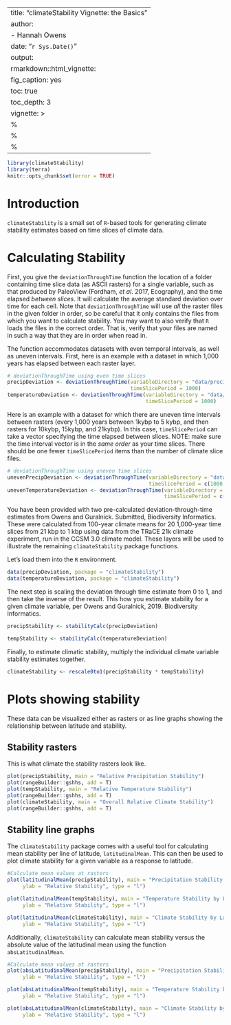 
---
title: "climateStability Vignette: the Basics"
author:
- Hannah Owens
date: "`r Sys.Date()`"
output:
  rmarkdown::html_vignette:
    fig_caption: yes
    toc: true
    toc_depth: 3
vignette: >
  %\VignetteIndexEntry{How to use climateStability}
  %\VignetteEngine{knitr::rmarkdown}
  %\VignetteEncoding{UTF-8}
---

```r
library(climateStability)
library(terra)
knitr::opts_chunk$set(error = TRUE)
```

# Introduction 

`climateStability` is a small set of `R`-based tools for generating climate stability estimates based on time slices of climate data.

# Calculating Stability
First, you give the `deviationThroughTime` function the location of a folder containing time slice data (as ASCII rasters) for a single variable, such as that produced by PaleoView (Fordham, *et al*. 2017, Ecography), and the time elapsed *between slices*. It will calculate the average standard deviation over time for each cell. Note that `deviationThroughTime` will use *all* the raster files in the given folder in order, so be careful that it only contains the files from which you want to calculate stability. You may want to also verify that `R` loads the files in the correct order. That is, verify that your files are named in such a way that they are in order when read in.

The function accommodates datasets with even temporal intervals, as well as uneven intervals. First, here is an example with a dataset in which 1,000 years has elapsed between each raster layer.

```r
# deviationThroughTime using even time slices
precipDeviation <- deviationThroughTime(variableDirectory = "data/precipfiles/",
                                        timeSlicePeriod = 1000)
temperatureDeviation <- deviationThroughTime(variableDirectory = "data/tempfiles/",
                                             timeSlicePeriod = 1000)
```

Here is an example with a dataset for which there are uneven time intervals between rasters (every 1,000 years between 1kybp to 5 kybp, and then rasters for 10kybp, 15kybp, and 21kybp). In this case, `timeSlicePeriod` can take a vector specifying the time elapsed between slices. NOTE: make sure the time interval vector is in the *same order* as your time slices. There should be one fewer `timeSlicePeriod` items than the number of climate slice files.

```r
# deviationThroughTime using uneven time slices
unevenPrecipDeviation <- deviationThroughTime(variableDirectory = "data/precipfilesUneven/", 
                                              timeSlicePeriod = c(1000, 1000, 1000, 1000, 5000, 5000, 6000))
unevenTemperatureDeviation <- deviationThroughTime(variableDirectory = "data/tempfilesUneven/",
                                                   timeSlicePeriod = c(1000, 1000, 1000, 1000, 5000, 5000, 6000))
```

You have been provided with two pre-calculated deviation-through-time estimates from Owens and Guralnick. Submitted, Biodiversity Informatics. These were calculated from 100-year climate means for 20 1,000-year time slices from 21 kbp to 1 kbp using data from the TRaCE 21k climate experiment, run in the CCSM 3.0 climate model. These layers will be used to illustrate the remaining `climateStability` package functions.

Let's load them into the `R` environment.

```r
data(precipDeviation, package = "climateStability")
data(temperatureDeviation, package = "climateStability")
```

The next step is scaling the deviation through time estimate from 0 to 1, and then take the inverse of the result. This how you estimate stability for a given climate variable, per Owens and Guralnick, 2019. Biodiversity Informatics.

```r
precipStability <- stabilityCalc(precipDeviation)

tempStability <- stabilityCalc(temperatureDeviation)
```

Finally, to estimate climatic stability, multiply the individual climate variable stability estimates together.

```r
climateStability <- rescale0to1(precipStability * tempStability)
```

# Plots showing stability

These data can be visualized either as rasters or as line graphs showing the relationship between latitude and stability.

## Stability rasters

This is what climate the stability rasters look like.

```r
plot(precipStability, main = "Relative Precipitation Stability")
plot(rangeBuilder::gshhs, add = T)
plot(tempStability, main = "Relative Temperature Stability")
plot(rangeBuilder::gshhs, add = T)
plot(climateStability, main = "Overall Relative Climate Stability")
plot(rangeBuilder::gshhs, add = T)
```


## Stability line graphs

The `climateStability` package comes with a useful tool for calculating mean stability per line of latitude, `latitudinalMean`. This can then be used to plot climate stability for a given variable as a response to latitude.

```r
#Calculate mean values at rasters
plot(latitudinalMean(precipStability), main = "Precipitation Stability by Latitude", 
     ylab = "Relative Stability", type = "l")

plot(latitudinalMean(tempStability), main = "Temperature Stability by Latitude", 
     ylab = "Relative Stability", type = "l")

plot(latitudinalMean(climateStability), main = "Climate Stability by Latitude", 
     ylab = "Relative Stability", type = "l")
```

Additionally, `climateStability` can calculate mean stability versus the absolute value of the latitudinal mean using the function `absLatitudinalMean`. 

```r
#Calculate mean values at rasters
plot(absLatitudinalMean(precipStability), main = "Precipitation Stability by Absolute Latitude", 
     ylab = "Relative Stability", type = "l")

plot(absLatitudinalMean(tempStability), main = "Temperature Stability by Absolute Latitude", 
     ylab = "Relative Stability", type = "l")

plot(absLatitudinalMean(climateStability), main = "Climate Stability by Absolute Latitude", 
     ylab = "Relative Stability", type = "l")
```
